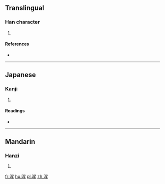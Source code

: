 ==Translingual==

===Han character===
{{Han char|rn=72|rad=日|as=09|sn=13|four=|canj=日日竹一 (AAHM)}}

# {{defn|Han|sort=日09}}

====References====
* {{Han ref|kx=0498.140|dkj=14052|dj=0866.120|hdz=21523.130|uh=6692|ud=26258}}

----

==Japanese==

===Kanji===
{{ja-kanji|grade=|rs=日09}}

# {{defn|lang=ja|sort=日09}}

====Readings====
* {{ja-readings|on=[[せい]] (sei)|kun=[[はれる]] (hareru), [[はらす]] (harasu)}}

----

==Mandarin==

===Hanzi===
{{cmn-hanzi|pin=[[qíng]] ([[qing2]])|wg=ch'ing<sup>2</sup>}}

# {{defn|lang=cmn|sort=日09}}

[[fr:暒]]
[[hu:暒]]
[[pl:暒]]
[[zh:暒]]